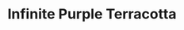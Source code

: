 ---
title: "Infinite Purple Terracotta"
images:
  color: "MUfCHtba5zu7GAULvzyBuf3Es8DIPkGeT1dyAiC5hgFrVa74"
  item: "MUfCHtba5zu7KESLOHmiTlSBD3zRVYMXwLCQIbc1Nuf2P4kh"
type: "magic/infinite"
crate: "terracotta"
unmodifiable: true
winChance: 6
---
